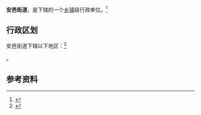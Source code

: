{{中国乡级行政区|14/08/02/006/000}}

'''安邑街道'''，是{{PRC admin/fullname|14/08/02/006/000|3}}下辖的一个[[乡镇|乡镇]]级行政单位。<ref>{{PRC admin/ref sgc|{{PRC admin/parent|14/08/02/006/000}}}}</ref>

== 行政区划 ==

安邑街道下辖以下地区：<ref>{{PRC admin/ref sgc|14/08/02/006/000}}</ref>

{{PRC admin/children|14/08/02/006/000}}。

== 参考资料 ==

{{reflist}}

{{行政区划小作品}}
{{PRC admin/navcat|14/08/02/006/000}}